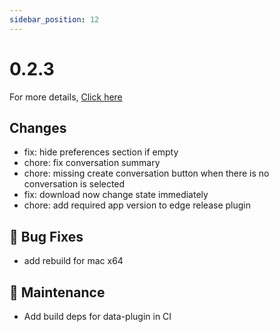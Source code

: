 ```yaml
---
sidebar_position: 12
---
```


# 0.2.3

For more details, [Click here](https://github.com/janhq/jan/releases/tag/v0.2.3)

## Changes

 - fix: hide preferences section if empty
 - chore: fix conversation summary
 - chore: missing create conversation button when there is no conversation is selected
 - fix: download now change state immediately
 - chore: add required app version to edge release plugin

## 🐛 Bug Fixes

 - add rebuild for mac x64

## 🧰 Maintenance

 - Add build deps for data-plugin in CI

